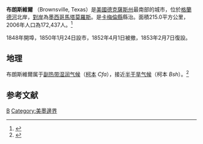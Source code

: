 {{Infobox settlement
|name               = Brownsville
|official_name      = City of Brownsville
|settlement_type    = 市
|nickname           = "The Green City"
|motto              = "On the Border, By the Sea!"
|image_skyline      = Brownsville Skyline.jpg
|image_flag         = <!-- 檔案不存在 Flag of Brownsville, Texas.png ，可從英文維基百科取得 -->
|image_caption      = 
|image_seal         =
|seal_size          =
|image_shield       = 
|shield_size        =
|image_blank_emblem = 
|blank_emblem_size  = 
|blank_emblem_type  = Logo
|image_map          = Cameron County Brownsville Highlighted.svg
|mapsize            = 250px
|map_caption        = 在卡梅隆縣內的位置
|pushpin_map             = USA
|pushpin_label           = Brownsville
|pushpin_map_caption     = 在美國的位置
|subdivision_type   = 國家
|subdivision_name   = 美國
|subdivision_type1  = 州
|subdivision_name1  = [[得克薩斯州|得克薩斯州]]
|subdivision_type2  = 縣
|subdivision_name2  = [[卡梅倫縣_(德克薩斯州)|卡梅倫縣]]
|subdivision_type3  = 都會區
|subdivision_name3  = [[布朗斯維爾-哈靈根大都會區|布朗斯維爾-哈靈根大都會區]]
|subdivision_type4  =
|subdivision_name4  =
|government_type    = [[議會-經理制政府|議會-經理制政府]]
|leader_title       = [[市議會|市議會]]
|leader_name        = 市長：Antonio "Tony" Martinez
|leader_title1      = 市經理
|leader_name1       = Charlie Cabler
|established_title  = 建立
|established_date   = 1848
|established_title2 = 
|established_date2  =
|area_magnitude     = 1 E9
|unit_pref          = US
|area_total_km2     = 378.9
|area_total_sq_mi   =
|area_land_km2      = 342.7
|area_land_sq_mi    =
|area_water_km2     = 36.1
|area_water_sq_mi   = 
|area_water_percent  = 
|area_urban_km2     =
|area_urban_sq_mi   =
|area_metro_km2     = 
|area_metro_sq_mi   =  
|elevation_m        = 10
|elevation_ft       = 33
|coordinates        = {{coord|25|55|49|N|97|29|4|W|region:US-TX|display=inline,title}}
|population_total   = 183046（全美第131）
|population_as_of   = 2014年
|population_density_km2 = 534.1
|population_density_sq_mi =
|population_metro   = 420392 （全美第126）
|population_density_metro_km2     = 615.9
|population_density_metro_sq_mi   = 1602.2
|population_urban                 =
|population_density_urban_km2     =
|population_density_urban_sq_mi   =
|population_blank1_title         =
|population_blank1               = 
|population_density_blank1_km2   =
|population_density_blank1_sq_mi =
|population_blank2_title = [[Combined_statistical_area|CSA]]
|population_blank2       = 444,059（全美第93）
|timezone           = [[北美中部時間|CST]]
|utc_offset         = -6
|timezone_DST       = CDT
|utc_offset_DST     = -5
|website            = {{URL|www.cob.us}}
|postal_code_type   = 郵編
|postal_code        = 78520, 78521, 78522, 78523, 78526
|area_code          = [[區號956|956]]
|blank_name         = [[Federal_Information_Processing_Standard|FIPS編碼]]
|blank_info         = 48-10768<ref name="GR2">{{cite web|url=http://factfinder2.census.gov |publisher=[[United_States_Census_Bureau|United States Census Bureau]] |accessdate=2008-01-31 |title=American FactFinder |deadurl=yes |archiveurl=https://web.archive.org/web/20130911234518/http://factfinder2.census.gov/ |archivedate=2013-09-11 |df= }}</ref>
|blank1_name        = [[Geographic_Names_Information_System|GNIS]] ID
|blank1_info        = 1372749<ref name="GR3">{{cite web|url=http://geonames.usgs.gov|accessdate=2008-01-31|title=US Board on Geographic Names|publisher=[[United_States_Geological_Survey|United States Geological Survey]]|date=2007-10-25|archive-date=2012-02-26|archive-url=https://www.webcitation.org/65jET5cdV?url=http://geonames.usgs.gov/|dead-url=no}}</ref>

}}

'''布朗斯維爾''' （Brownsville, Texas）是[[美國|美國]][[德克薩斯州|德克薩斯州]]最南部的城市，位於[[格蘭德河|格蘭德河]]北岸，[[美墨邊境|對岸]]為[[墨西哥|墨西哥]][[馬塔莫羅斯_(塔毛利帕斯州)|馬塔莫羅斯]]。是[[卡梅倫縣_(德克薩斯州)|卡梅倫縣]]縣治。面積215.0平方公里，2006年人口為172,437人。<ref>{{Cite web |url=http://factfinder.census.gov/servlet/SAFFPopulation?_event=Search&geo_id=16000US3421000&_geoContext=01000US%7C04000US34%7C16000US3421000&_street=&_county=Brownsville+city&_cityTown=Brownsville+city&_state=04000US48&_zip=&_lang=en&_sse=on&ActiveGeoDiv=geoSelect&_useEV=&pctxt=fph&pgsl=160&_submenuId=population_0&ds_name=null&_ci_nbr=null&qr_name=&reg=&_keyword=&_industry= |title=Brownsville, Texas - Population Finder - American FactFinder<!-- Bot generated title --> |access-date=2008-04-07 |archive-url=https://archive.today/20200216052233/http://factfinder.census.gov/servlet/SAFFPopulation?_event=Search&geo_id=16000US3421000&_geoContext=01000US%7C04000US34%7C16000US3421000&_street=&_county=Brownsville+city&_cityTown=Brownsville+city&_state=04000US48&_zip=&_lang=en&_sse=on&ActiveGeoDiv=geoSelect&_useEV=&pctxt=fph&pgsl=160&_submenuId=population_0&ds_name=null&_ci_nbr=null&qr_name=&reg=&_keyword=&_industry= |archive-date=2020-02-16 |dead-url=yes }}</ref>

1848年開埠，1850年1月24日設市，1852年4月1日被撤，1853年2月7日復設。{{cn}}

== 地理 ==
布朗斯維爾属于[[副热带湿润气候|副热带湿润气候]]（[[柯本气候分类法|柯本]] ''Cfa''），接近[[半干旱气候|半干旱气候]]（柯本 ''Bsh''）。<ref name="koppen">{{Cite journal|last1=Kottek|first1=Marcus|last2=Greiser|first2=Jürgen|last3=Beck|first3=Christoph|last4=Rudolf|first4=Bruno|last5=Rubel|first5=Franz|display-authors=2|title=World Map of Köppen−Geiger Climate Classification|date=June 2006|journal=Meteorologische Zeitschrift|volume=15|issue=3|page=261|doi=10.1127/0941-2948/2006/0130|url=https://opus.bibliothek.uni-augsburg.de/opus4/frontdoor/index/index/docId/40083|access-date=2022-06-22|archive-date=2022-03-19|archive-url=https://web.archive.org/web/20220319192120/https://opus.bibliothek.uni-augsburg.de/opus4/frontdoor/index/index/docId/40083}}</ref>

{{Weather box|width=auto
|location = 得克萨斯州布朗斯维尔（{{link-en|布朗斯维尔/南帕德雷岛国际机场|Brownsville/South Padre Island International Airport}}），1991–2020年正常值，1878年至今极端数据
|collapsed = Y
|single line = Y
|metric first = Y
| Jan record high F =  95
| Feb record high F =  94
| Mar record high F = 106
| Apr record high F = 104
| May record high F = 102
| Jun record high F = 104
| Jul record high F = 104
| Aug record high F = 105
| Sep record high F = 105
| Oct record high F =  99
| Nov record high F =  98
| Dec record high F =  94
<!--
“1. Location »”里选本站
“2. Product »”里选“Monthly summarized data”
“3. Options »”第一选项“Year range：”里填1991-2020，再选“Max temp”或者“Min temp”的默认后，再将结果贴入表格
-->
| Jan avg record high F = 83.9
| Feb avg record high F = 87.1
| Mar avg record high F = 91.4
| Apr avg record high F = 94.8
| May avg record high F = 95.3
| Jun avg record high F = 97.2
| Jul avg record high F = 98.0
| Aug avg record high F = 99.1
| Sep avg record high F = 97.2
| Oct avg record high F = 93.1
| Nov avg record high F = 88.7
| Dec avg record high F = 85.3
|year avg record high F =100.7
| Jan high F = 72.6
| Feb high F = 76.2
| Mar high F = 80.6
| Apr high F = 85.7
| May high F = 90.3
| Jun high F = 94.0
| Jul high F = 95.0
| Aug high F = 96.3
| Sep high F = 92.2
| Oct high F = 87.3
| Nov high F = 80.3
| Dec high F = 74.2
| Jan low F = 53.1
| Feb low F = 56.9
| Mar low F = 62.0
| Apr low F = 67.7
| May low F = 73.7
| Jun low F = 77.2
| Jul low F = 77.8
| Aug low F = 77.8
| Sep low F = 74.7
| Oct low F = 68.6
| Nov low F = 60.8
| Dec low F = 54.7

| Jan avg record low F = 36.4
| Feb avg record low F = 40.1
| Mar avg record low F = 43.8
| Apr avg record low F = 50.9
| May avg record low F = 60.9
| Jun avg record low F = 70.4
| Jul avg record low F = 72.8
| Aug avg record low F = 72.7
| Sep avg record low F = 64.7
| Oct avg record low F = 51.9
| Nov avg record low F = 42.5
| Dec avg record low F = 36.5
|year avg record low F = 33.7
| Jan record low F = 18
| Feb record low F = 12
| Mar record low F = 28
| Apr record low F = 37
| May record low F = 41
| Jun record low F = 56
| Jul record low F = 58
| Aug record low F = 63
| Sep record low F = 51
| Oct record low F = 35
| Nov record low F = 27
| Dec record low F = 16
|precipitation colour = green
| Jan precipitation inch = 1.08
| Feb precipitation inch = 1.03
| Mar precipitation inch = 1.45
| Apr precipitation inch = 1.47
| May precipitation inch = 2.22
| Jun precipitation inch = 2.86
| Jul precipitation inch = 1.98
| Aug precipitation inch = 2.16
| Sep precipitation inch = 5.73
| Oct precipitation inch = 3.83
| Nov precipitation inch = 1.76
| Dec precipitation inch = 1.21
|year precipitation inch =
|unit precipitation days = 0.01 in
| Jan precipitation days = 7.0
| Feb precipitation days = 5.3
| Mar precipitation days = 5.3
| Apr precipitation days = 4.5
| May precipitation days = 4.8
| Jun precipitation days = 5.8
| Jul precipitation days = 4.8
| Aug precipitation days = 6.1
| Sep precipitation days =11.1
| Oct precipitation days = 7.6
| Nov precipitation days = 7.0
| Dec precipitation days = 7.5
|year precipitation days=
| Jan sun = 130.6
| Feb sun = 151.3
| Mar sun = 206.8
| Apr sun = 232.7
| May sun = 266.4
| Jun sun = 306.5
| Jul sun = 334.4
| Aug sun = 306.4
| Sep sun = 252.0
| Oct sun = 228.3
| Nov sun = 166.2
| Dec sun = 130.7
| Jan percentsun = 39
| Feb percentsun = 48
| Mar percentsun = 56
| Apr percentsun = 61
| May percentsun = 64
| Jun percentsun = 74
| Jul percentsun = 79
| Aug percentsun = 76
| Sep percentsun = 68
| Oct percentsun = 64
| Nov percentsun = 51
| Dec percentsun = 40
|year percentsun = 61
|Jan humidity = 80
|Feb humidity = 79
|Mar humidity = 76
|Apr humidity = 76
|May humidity = 78
|Jun humidity = 76
|Jul humidity = 73
|Aug humidity = 75
|Sep humidity = 77
|Oct humidity = 77
|Nov humidity = 78
|Dec humidity = 79
|year humidity=
|source 1 = [[NOAA|NOAA]]（1981–2010年相对湿度）<ref name="1991-2020 normals">{{cite web |format=pdf |url=https://www.ncei.noaa.gov/access/services/data/v1?dataset=normals-monthly-1991-2020&startDate=0001-01-01&endDate=9996-12-31&stations=USW00012919&format=pdf |publisher=National Oceanic and Atmospheric Administration |title=Station: BROWNSVILLE, TX US USW00012919 |access-date=2022-06-21 |archive-date=2022-06-22 |archive-url=https://web.archive.org/web/20220622004408/https://www.ncei.noaa.gov/access/services/data/v1?dataset=normals-monthly-1991-2020&startDate=0001-01-01&endDate=9996-12-31&stations=USW00012919&format=pdf }}</ref><ref name = "NWS Brownsville/Rio Grande Valley, TX">{{cite web |url = https://www.weather.gov/wrh/Climate?wfo=bro |title = NOWData - NOAA Online Weather Data |publisher = National Oceanic & Atmospheric Administration |accessdate = 2022-06-21 |archive-date = 2022-06-22 |archive-url = https://web.archive.org/web/20220622004409/https://www.weather.gov/wrh/Climate?wfo=bro }}</ref><ref name="RH">{{cite web |url = https://www1.ncdc.noaa.gov/pub/data/lcd/annual/2018/01201813BRO.pdf |title = Local Climatological Data Annual Summary with Comparative Data for BROWNSVILLE, TEXAS (KBRO) |publisher = National Oceanic and Atmospheric Administration |access-date = 2022-06-21 |page = 3 |archive-date = 2022-06-22 |archive-url = https://web.archive.org/web/20220622004408/https://www1.ncdc.noaa.gov/pub/data/lcd/annual/2018/01201813BRO.pdf }}</ref>
|source 2 = [[世界气象组织|世界气象组织]]（1961–1990年日照）<ref name="sun hours">{{cite web |title=Sunshine |url=http://data.un.org/Data.aspx?d=CLINO&f=ElementCode:15;CountryCode:US;StatisticCode:44&c=2,5,6,7,10,15,18,19,20,22,24,26,28,30,32,34,36,38,40,42,44,46&s=CountryName:asc,WmoStationNumber:asc,StatisticCode:asc&v=1 |publisher=[[世界气象组织|世界气象组织]] |accessdate=2022-06-21 |quote=BROWNSVILLE/INTL, TX |archive-date=2022-06-21 |archive-url=https://web.archive.org/web/20220621002003/http://data.un.org/Data.aspx?d=CLINO&f=ElementCode:15%3BCountryCode:US%3BStatisticCode:44&c=2,5,6,7,10,15,18,19,20,22,24,26,28,30,32,34,36,38,40,42,44,46&s=CountryName:asc,WmoStationNumber:asc,StatisticCode:asc&v=1 }}</ref><ref name="percent sun">{{cite web |title=Sunshine |url=http://data.un.org/Data.aspx?d=CLINO&f=ElementCode%3a15%3bCountryCode%3aUS%3bStatisticCode%3a37&c=2,5,6,7,10,15,18,19,20,22,24,26,28,30,32,34,36,38,40,42,44,46&s=CountryName:asc,WmoStationNumber:asc,StatisticCode:asc&v=1 |publisher=世界气象组织 |accessdate=2022-06-21 |quote=BROWNSVILLE/INTL, TX}}</ref>
}}

== 参考文献 ==
<div class="references-small">
<references />
</div>

{{Authority control}}
[[Category:得克萨斯州城市|B]]
[[Category:美墨邊界|Category:美墨邊界]]
